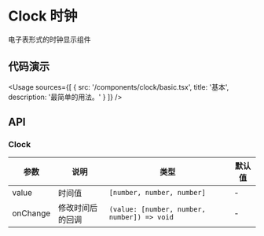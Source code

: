 
# Clock 时钟

电子表形式的时钟显示组件

## 代码演示

<Usage
  sources={[
    {
      src: '/components/clock/basic.tsx',
      title: '基本',
      description: '最简单的用法。'
    }
  ]}
/>

## API

### Clock

| 参数     | 说明             | 类型                                        | 默认值 |
| -------- | ---------------- | ------------------------------------------- | ------ |
| value    | 时间值           | `[number, number, number]`                  | -      |
| onChange | 修改时间后的回调 | `(value: [number, number, number]) => void` | -      |
